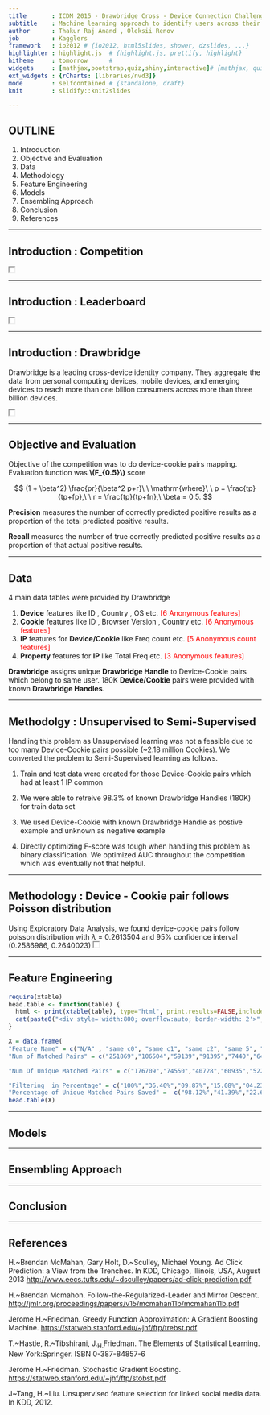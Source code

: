 ```yaml
---
title       : ICDM 2015 - Drawbridge Cross - Device Connection Challenge 
subtitle    : Machine learning approach to identify users across their digital devices
author      : Thakur Raj Anand , Oleksii Renov
job         : Kagglers
framework   : io2012 # {io2012, html5slides, shower, dzslides, ...}
highlighter : highlight.js  # {highlight.js, prettify, highlight}
hitheme     : tomorrow      # 
widgets     : [mathjax,bootstrap,quiz,shiny,interactive]# {mathjax, quiz, bootstrap}
ext_widgets : {rCharts: [libraries/nvd3]}
mode        : selfcontained # {standalone, draft}
knit        : slidify::knit2slides

---
```


## OUTLINE

1. Introduction
2. Objective and Evaluation
3. Data
4. Methodology
5. Feature Engineering
6. Models
7. Ensembling Approach
8. Conclusion
9. References

---

## Introduction : Competition

<iframe src='./assets/img/icdm_competition.png' width=10px height=10px> 
</iframe>

---

## Introduction : Leaderboard

<iframe src='./assets/img/leaderboard.png' width=10px height=10px>
</iframe>

--- 

## Introduction : Drawbridge
Drawbridge is a leading cross-device identity company. They aggregate the data from personal computing devices, mobile devices, and emerging devices to reach more than one billion consumers across more than three billion devices.

<iframe src='./assets/img/drawbridge.png' width=10px height=10px>
</iframe>

---

## Objective and Evaluation
Objective of the competition was to do device-cookie pairs mapping. Evaluation function was <B>\\(F_{0.5}\\)</B> score


$$
(1 + \beta^2) \frac{pr}{\beta^2 p+r}\ \ \mathrm{where}\ \ p = \frac{tp}{tp+fp},\ \ r = \frac{tp}{tp+fn},\ \beta = 0.5.
$$

<b>Precision</b> measures the number of correctly predicted positive results as a proportion of the total predicted positive results.

<b>Recall</b> measures the number of true correctly predicted positive results as a proportion of that actual positive results. 

---

## Data
4 main data tables were provided by Drawbridge

1. <B>Device</B> features like ID , Country , OS etc. <font color="red">[6 Anonymous features]</font>
2. <B>Cookie</B> features like ID , Browser Version , Country etc. <font color="red">[6 Anonymous features]</font>
3. <B>IP</B> features for <B>Device/Cookie</B> like Freq count etc. <font color="red">[5 Anonymous count features]</font>
4. <B>Property</B> features for <B>IP</B> like Total Freq etc. <font color="red">[3 Anonymous features]</font>

<B>Drawbridge</B> assigns unique <B>Drawbridge Handle</B> to Device-Cookie pairs which belong to same user. 180K  <B>Device/Cookie</B> pairs were provided with known <B> Drawbridge Handles</B>.

---

## Methodolgy : Unsupervised to Semi-Supervised
Handling this problem as Unsupervised learning was not a feasible due to too many Device-Cookie pairs possible (~2.18 million Cookies). We converted the problem to Semi-Supervised learning as follows.

1. Train and test data were created for those Device-Cookie pairs which had at least 1 IP common

2. We were able to retreive 98.3% of known Drawbridge Handles (180K) for train data set

3. We used Device-Cookie with known Drawbridge Handle as postive example and unknown as negative example

4. Directly optimizing F-score was tough when handling this problem as binary classification. We optimized AUC throughout the competition which was eventually not that helpful.

---

## Methodology : Device - Cookie pair follows Poisson distribution
Using Exploratory Data Analysis, we found device-cookie pairs follow poisson distribution with $\lambda$ = 0.2613504 and 95% confidence interval (0.2586986, 0.2640023)
<iframe src='./assets/img/poisson.jpeg' width=10px height=10px>
</iframe>

---

## Feature Engineering
```r
require(xtable)
head.table <- function(table) {
  html <- print(xtable(table), type="html", print.results=FALSE,include.rownames=FALSE)
  cat(paste0("<div style='width:800; overflow:auto; border-width: 2'>", html, "</div>"))
}

X = data.frame(
"Feature Name" = c("N/A" , "same c0", "same c1", "same c2", "same 5", "same 6","same 7", "idix same c1", "idix same c2", "idix same c3", "idix same c4", "idix same c5","same country"),
"Num of Matched Pairs" = c("251869","106504","59139","91395","7440","64212","45707","51637","12810","36466","70391","39550","240512"),

"Num Of Unique Matched Pairs" = c("176709","74550","40728","60935","5226","40514","23996","26545","5972","16290","37991","18820","169072"),

"Filtering  in Percentage" = c("100%","36.40%","09.87%","15.08%","04.23%","25.74%","36.96%","48.90%","12.75%","61.45%","50.65%","46.49%","81.93%"),
"Percentage of Unique Matched Pairs Saved" =  c("98.12%","41.39%","22.61%","33.83%","02.90%","22.49%","13.32%","14.74%","03.31%","09.04%","21.09%","10.45%","93.88%"))
head.table(X)
```

---

## Models

---

## Ensembling Approach

---

## Conclusion

---

## References
H.~Brendan McMahan, Gary Holt, D.~Sculley, Michael Young. Ad Click Prediction: a View from the Trenches. In KDD, Chicago, Illinois, USA, August 2013 <a href="url">http://www.eecs.tufts.edu/\~dsculley/papers/ad-click-prediction.pdf</a>

H.~Brendan Mcmahon. Follow-the-Regularized-Leader and Mirror Descent. <a href="url">http://jmlr.org/proceedings/papers/v15/mcmahan11b/mcmahan11b.pdf</a>

Jerome H.~Friedman. Greedy Function Approximation: A Gradient Boosting Machine. <a href="url">https://statweb.stanford.edu/\~jhf/ftp/trebst.pdf</a>

T.~Hastie, R.~Tibshirani, J.~H.~Friedman. The Elements of Statistical Learning. New York:Springer. ISBN 0-387-84857-6

Jerome H.~Friedman. Stochastic Gradient Boosting. <a href="url">https://statweb.stanford.edu/\~jhf/ftp/stobst.pdf</a>

J~Tang, H.~Liu. Unsupervised feature selection for linked social media data. In KDD, 2012.
